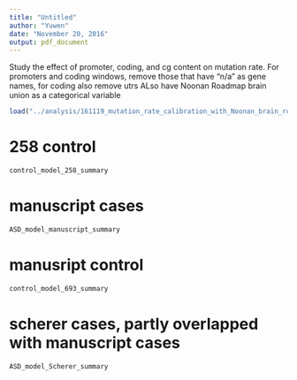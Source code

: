 ```yaml
---
title: "Untitled"
author: "Yuwen"
date: "November 20, 2016"
output: pdf_document
---
```


Study the effect of promoter, coding, and cg content on mutation rate.
For promoters and coding windows, remove those that have "n/a" as gene names, for coding also remove utrs
ALso have Noonan Roadmap brain union as a categorical variable
```r
load("../analysis/161119_mutation_rate_calibration_with_Noonan_brain_roadmap_union_1bp_overlap.Rdata")
```


# 258 control
```r
control_model_258_summary
```

# manuscript cases
```r
ASD_model_manuscript_summary
```

# manusript control
```r
control_model_693_summary
```

# scherer cases, partly overlapped with manuscript cases
```r
ASD_model_Scherer_summary
```